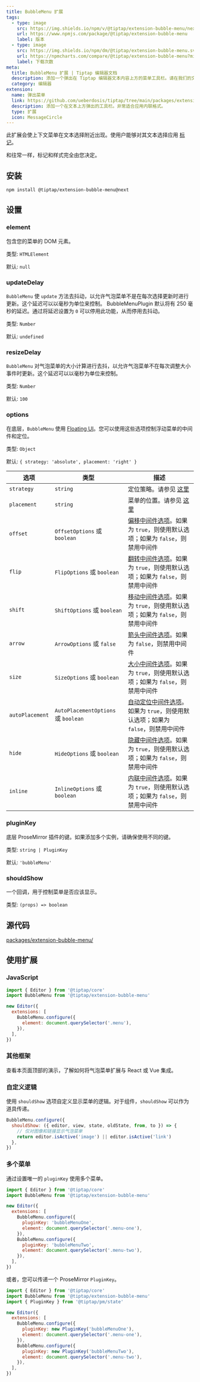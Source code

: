 ```yaml
---
title: BubbleMenu 扩展
tags:
  - type: image
    src: https://img.shields.io/npm/v/@tiptap/extension-bubble-menu/next?label=版本
    url: https://www.npmjs.com/package/@tiptap/extension-bubble-menu
    label: 版本
  - type: image
    src: https://img.shields.io/npm/dm/@tiptap/extension-bubble-menu.svg
    url: https://npmcharts.com/compare/@tiptap/extension-bubble-menu?minimal=true
    label: 下载次数
meta:
  title: BubbleMenu 扩展 | Tiptap 编辑器文档
  description: 添加一个弹出在 Tiptap 编辑器文本内容上方的菜单工具栏。请在我们的文档中了解更多信息！
  category: 编辑器
extension:
  name: 弹出菜单
  link: https://github.com/ueberdosis/tiptap/tree/main/packages/extension-bubble-menu
  description: 添加一个在文本上方弹出的工具栏。非常适合应用内联格式。
  type: 扩展
  icon: MessageCircle
---
```



此扩展会使上下文菜单在文本选择附近出现。使用户能够对其文本选择应用 [标记](/editor/extensions/marks)。

和往常一样，标记和样式完全由您决定。

<CodeDemo path="/Extensions/BubbleMenu" />

## 安装

```bash
npm install @tiptap/extension-bubble-menu@next
```

## 设置

### element

包含您的菜单的 DOM 元素。

类型: `HTMLElement`

默认: `null`

### updateDelay

`BubbleMenu` 使 `update` 方法去抖动，以允许气泡菜单不是在每次选择更新时进行更新。这个延迟可以以毫秒为单位来控制。
BubbleMenuPlugin 默认将有 250 毫秒的延迟。通过将延迟设置为 `0` 可以停用此功能，从而停用去抖动。

类型: `Number`

默认: `undefined`

### resizeDelay

`BubbleMenu` 对气泡菜单的大小计算进行去抖，以允许气泡菜单不在每次调整大小事件时更新。这个延迟可以以毫秒为单位来控制。

类型: `Number`

默认: `100`

### options

在底层，`BubbleMenu` 使用 [Floating UI](https://floating-ui.com)。您可以使用这些选项控制浮动菜单的中间件和定位。

类型: `Object`

默认: `{ strategy: 'absolute', placement: 'right' }`

| 选项           | 类型                                | 描述                                                                                                                                                         |
| -------------- | ----------------------------------- | ------------------------------------------------------------------------------------------------------------------------------------------------------------ |
| `strategy`     | `string`                            | 定位策略。请参见 [这里](https://floating-ui.com/docs/computePosition#strategy)                                                                               |
| `placement`    | `string`                            | 菜单的位置。请参见 [这里](https://floating-ui.com/docs/computePosition#placement)                                                                            |
| `offset`       | `OffsetOptions` 或 `boolean`        | [偏移中间件选项](https://floating-ui.com/docs/offset#options)。如果为 `true`，则使用默认选项；如果为 `false`，则禁用中间件                                |
| `flip`         | `FlipOptions` 或 `boolean`          | [翻转中间件选项](https://floating-ui.com/docs/flip#options)。如果为 `true`，则使用默认选项；如果为 `false`，则禁用中间件                                  |
| `shift`        | `ShiftOptions` 或 `boolean`         | [移动中间件选项](https://floating-ui.com/docs/shift#options)。如果为 `true`，则使用默认选项；如果为 `false`，则禁用中间件                                |
| `arrow`        | `ArrowOptions` 或 `false`           | [箭头中间件选项](https://floating-ui.com/docs/arrow#options)。如果为 `false`，则禁用中间件                                                                |
| `size`         | `SizeOptions` 或 `boolean`          | [大小中间件选项](https://floating-ui.com/docs/size#options)。如果为 `true`，则使用默认选项；如果为 `false`，则禁用中间件                                  |
| `autoPlacement`| `AutoPlacementOptions` 或 `boolean` | [自动定位中间件选项](https://floating-ui.com/docs/autoPlacement#options)。如果为 `true`，则使用默认选项；如果为 `false`，则禁用中间件                  |
| `hide`         | `HideOptions` 或 `boolean`          | [隐藏中间件选项](https://floating-ui.com/docs/hide#options)。如果为 `true`，则使用默认选项；如果为 `false`，则禁用中间件                               |
| `inline`       | `InlineOptions` 或 `boolean`        | [内联中间件选项](https://floating-ui.com/docs/inline#options)。如果为 `true`，则使用默认选项；如果为 `false`，则禁用中间件                            |

### pluginKey

底层 ProseMirror 插件的键。如果添加多个实例，请确保使用不同的键。

类型: `string | PluginKey`

默认: `'bubbleMenu'`

### shouldShow

一个回调，用于控制菜单是否应该显示。

类型: `(props) => boolean`

## 源代码

[packages/extension-bubble-menu/](https://github.com/ueberdosis/tiptap/blob/main/packages/extension-bubble-menu/)

## 使用扩展

### JavaScript

```js
import { Editor } from '@tiptap/core'
import BubbleMenu from '@tiptap/extension-bubble-menu'

new Editor({
  extensions: [
    BubbleMenu.configure({
      element: document.querySelector('.menu'),
    }),
  ],
})
```

### 其他框架

查看本页面顶部的演示，了解如何将气泡菜单扩展与 React 或 Vue 集成。

### 自定义逻辑

使用 `shouldShow` 选项自定义显示菜单的逻辑。对于组件，`shouldShow` 可以作为道具传递。

```js
BubbleMenu.configure({
  shouldShow: ({ editor, view, state, oldState, from, to }) => {
    // 仅对图像和链接显示气泡菜单
    return editor.isActive('image') || editor.isActive('link')
  },
})
```

### 多个菜单

通过设置唯一的 `pluginKey` 使用多个菜单。

```js
import { Editor } from '@tiptap/core'
import BubbleMenu from '@tiptap/extension-bubble-menu'

new Editor({
  extensions: [
    BubbleMenu.configure({
      pluginKey: 'bubbleMenuOne',
      element: document.querySelector('.menu-one'),
    }),
    BubbleMenu.configure({
      pluginKey: 'bubbleMenuTwo',
      element: document.querySelector('.menu-two'),
    }),
  ],
})
```

或者，您可以传递一个 ProseMirror `PluginKey`。

```js
import { Editor } from '@tiptap/core'
import BubbleMenu from '@tiptap/extension-bubble-menu'
import { PluginKey } from '@tiptap/pm/state'

new Editor({
  extensions: [
    BubbleMenu.configure({
      pluginKey: new PluginKey('bubbleMenuOne'),
      element: document.querySelector('.menu-one'),
    }),
    BubbleMenu.configure({
      pluginKey: new PluginKey('bubbleMenuTwo'),
      element: document.querySelector('.menu-two'),
    }),
  ],
})
```